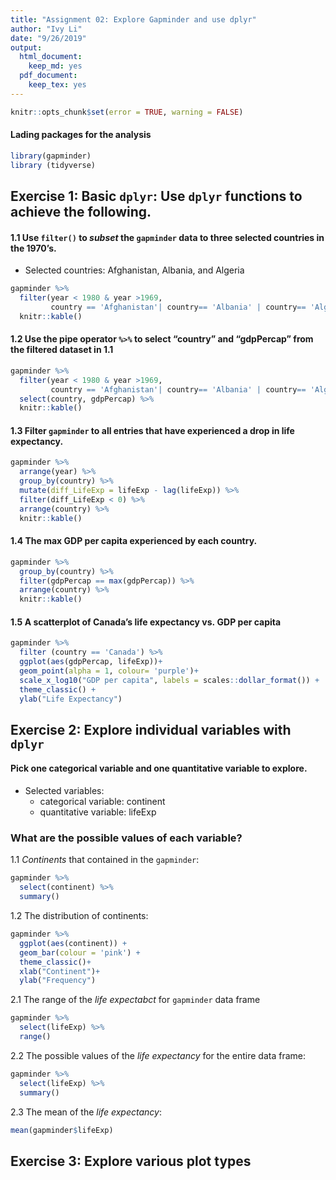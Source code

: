 ```yaml
---
title: "Assignment 02: Explore Gapminder and use dplyr"
author: "Ivy Li"
date: "9/26/2019"
output: 
  html_document: 
    keep_md: yes
  pdf_document: 
    keep_tex: yes
---
```

<!---The following chunk allows errors when knitting--->
```r
knitr::opts_chunk$set(error = TRUE, warning = FALSE)
```

#### Lading packages for the analysis
```r
library(gapminder)
library (tidyverse)
```

## Exercise 1: Basic `dplyr`: Use `dplyr` functions to achieve the following.

#### 1.1 Use `filter()` to *subset* the `gapminder` data to three selected countries in the 1970’s.

* Selected countries: Afghanistan, Albania, and Algeria

```r
gapminder %>%
  filter(year < 1980 & year >1969, 
         country == 'Afghanistan'| country== 'Albania' | country== 'Algeria') %>%
  knitr::kable()
```

#### 1.2 Use the pipe operator `%>%` to select “country” and “gdpPercap” from the filtered dataset in 1.1

```r
gapminder %>%
  filter(year < 1980 & year >1969, 
         country == 'Afghanistan'| country== 'Albania' | country== 'Algeria') %>%
  select(country, gdpPercap) %>%
  knitr::kable()
```

#### 1.3 Filter `gapminder` to all entries that have experienced a drop in life expectancy.

```r
gapminder %>%
  arrange(year) %>% 
  group_by(country) %>% 
  mutate(diff_LifeExp = lifeExp - lag(lifeExp)) %>% 
  filter(diff_LifeExp < 0) %>% 
  arrange(country) %>%
  knitr::kable()
```

#### 1.4 The max GDP per capita experienced by each country.

```r
gapminder %>%
  group_by(country) %>% 
  filter(gdpPercap == max(gdpPercap)) %>% 
  arrange(country) %>%
  knitr::kable() 
```

#### 1.5 A scatterplot of Canada’s life expectancy vs. GDP per capita

```r
gapminder %>%
  filter (country == 'Canada') %>%
  ggplot(aes(gdpPercap, lifeExp))+
  geom_point(alpha = 1, colour= 'purple')+
  scale_x_log10("GDP per capita", labels = scales::dollar_format()) +
  theme_classic() +
  ylab("Life Expectancy")
```

## Exercise 2: Explore individual variables with `dplyr`

#### Pick one categorical variable and one quantitative variable to explore.
* Selected variables:
  * categorical variable: continent
  * quantitative variable: lifeExp

### What are the possible values of each variable?
1.1 *Continents* that contained in the `gapminder`:
```r
gapminder %>%
  select(continent) %>%
  summary()
```

1.2 The distribution of continents:
```r
gapminder %>%
  ggplot(aes(continent)) +
  geom_bar(colour = 'pink') +
  theme_classic()+
  xlab("Continent")+
  ylab("Frequency")
```


2.1 The range of the *life expectabct* for `gapminder` data frame
```r
gapminder %>%
  select(lifeExp) %>%
  range()
```


2.2 The possible values of the *life expectancy* for the entire data frame:
```r
gapminder %>%
  select(lifeExp) %>%
  summary()
```
2.3 The mean of the *life expectancy*:
```r
mean(gapminder$lifeExp)
```

## Exercise 3: Explore various plot types
